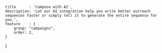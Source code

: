 	title      : 'Compose with AI',
	description: 'Let our AI integration help you write better outreach sequences faster or simply tell it to generate the entire sequence for you.',
	feature    : {
		group: "campaigns",
		order: 2,
	}
}
